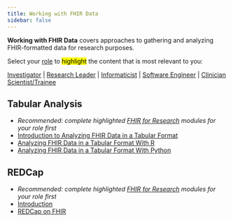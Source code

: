 ```yaml
---
title: Working with FHIR Data
sidebar: false
---
```


**Working with FHIR Data** covers approaches to gathering and analyzing FHIR-formatted data for research purposes.

Select your [role](/roles.html) to <mark>highlight</mark> the content that is most relevant to you:

<a href="#">Investigator</a> |
<a href="#">Research Leader</a> |
<a href="#">Informaticist</a> |
<a href="#">Software Engineer</a> |
<a href="#">Clinician Scientist/Trainee</a>

## Tabular Analysis

-   *Recommended: complete highlighted [FHIR for Research](overview.qmd) modules for your role first*
-   [Introduction to Analyzing FHIR Data in a Tabular Format](/modules/tabular-intro.qmd)
-   [Analyzing FHIR Data in a Tabular Format With R](/modules/tabular-r.qmd)
-   [Analyzing FHIR Data in a Tabular Format With Python](/modules/tabular-python.qmd)

## REDCap

-   *Recommended: complete highlighted [FHIR for Research](overview.qmd) modules for your role first*
-   [Introduction](/modules/redcap-intro.qmd)
-   [REDCap on FHIR](/modules/redcap-fhir.qmd)